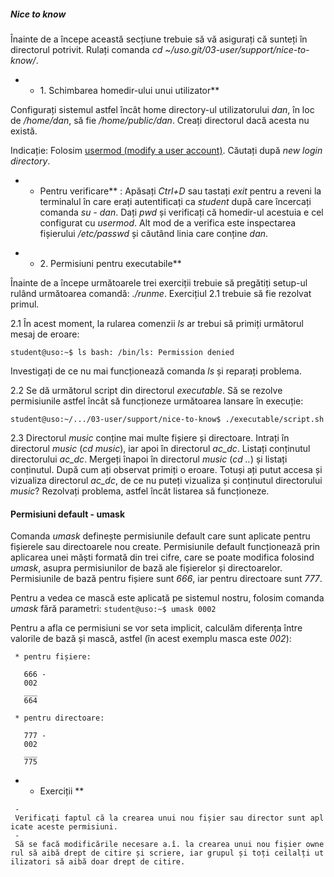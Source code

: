 ===== Nice to know =====

Înainte de a începe această secțiune trebuie să vă asigurați că sunteți în directorul potrivit.
Rulați comanda ''cd ~/uso.git/03-user/support/nice-to-know/''.

**1. Schimbarea homedir-ului unui utilizator**

Configurați sistemul astfel încât home directory-ul utilizatorului ''dan'', în loc de ''/home/dan'', să fie ''/home/public/dan''. Creați directorul dacă acesta nu există.

<note tip>
Indicație: Folosim [[http://linux.die.net/man/8/usermod|usermod (modify a user account)]]. Căutați după ''new login directory''.
</note>

**Pentru verificare** : Apăsați ''Ctrl+D'' sau tastați ''exit'' pentru a reveni la terminalul în care erați autentificați ca ''student'' după care încercați comanda ''su - dan''. Dați ''pwd'' și verificați că homedir-ul acestuia e cel configurat cu ''usermod''. Alt mod de a verifica este inspectarea fișierului ''/etc/passwd'' și căutând linia care conține ''dan''.

**2. Permisiuni pentru executabile**

<note important>
Înainte de a începe următoarele trei exerciții trebuie să pregătiți setup-ul rulând următoarea comandă: ''./runme''.
Exercițiul 2.1 trebuie să fie rezolvat primul.
</note>

2.1 În acest moment, la rularea comenzii ''ls'' ar trebui să primiți următorul mesaj de eroare:

<code bash>
student@uso:~$ ls
bash: /bin/ls: Permission denied
</code>

Investigați de ce nu mai funcționează comanda ''ls'' și reparați problema.


2.2 Se dă următorul script din directorul ''executable''. Să se rezolve permisiunile astfel încât să funcționeze următoarea lansare în execuție:

<code bash>
student@uso:~/.../03-user/support/nice-to-know$ ./executable/script.sh
</code>

2.3 Directorul ''music'' conține mai multe fișiere și directoare.
Intrați în directorul ''music'' (''cd music''), iar apoi în directorul ''ac_dc''.
Listați conținutul directorului ''ac_dc''.
Mergeți înapoi în directorul ''music'' (''cd ..'') și listați conținutul. După cum ați observat primiți o eroare. Totuși ați putut accesa și vizualiza directorul ''ac_dc'', de ce nu puteți vizualiza și conținutul directorului ''music''? Rezolvați problema, astfel încât listarea să funcționeze.

==== Permisiuni default - umask ====

Comanda ''umask'' definește permisiunile default care sunt aplicate pentru fișierele sau directoarele nou create.
Permisiunile default funcționează prin aplicarea unei măști formată din trei cifre, care se poate modifica folosind ''umask'', asupra permisiunilor de bază ale fișierelor și directoarelor.
Permisiunile de bază pentru fișiere sunt ''666'', iar pentru directoare sunt ''777''.

Pentru a vedea ce mască este aplicată pe sistemul nostru, folosim comanda ''umask'' fără parametri:
<code bash>
student@uso:~$ umask
0002
</code>

Pentru a afla ce permisiuni se vor seta implicit, calculăm diferența între valorile de bază și mască, astfel (în acest exemplu masca este ''002''):

  * pentru fișiere:

    666 -
    002
    ___
    664

  * pentru directoare:

    777 -
    002
    ___
    775

** Exerciții **
  - Verificați faptul că la crearea unui nou fișier sau director sunt aplicate aceste permisiuni.
  - Să se facă modificările necesare a.î. la crearea unui nou fișier ownerul să aibă drept de citire și scriere, iar grupul și toți ceilalți utilizatori să aibă doar drept de citire.


